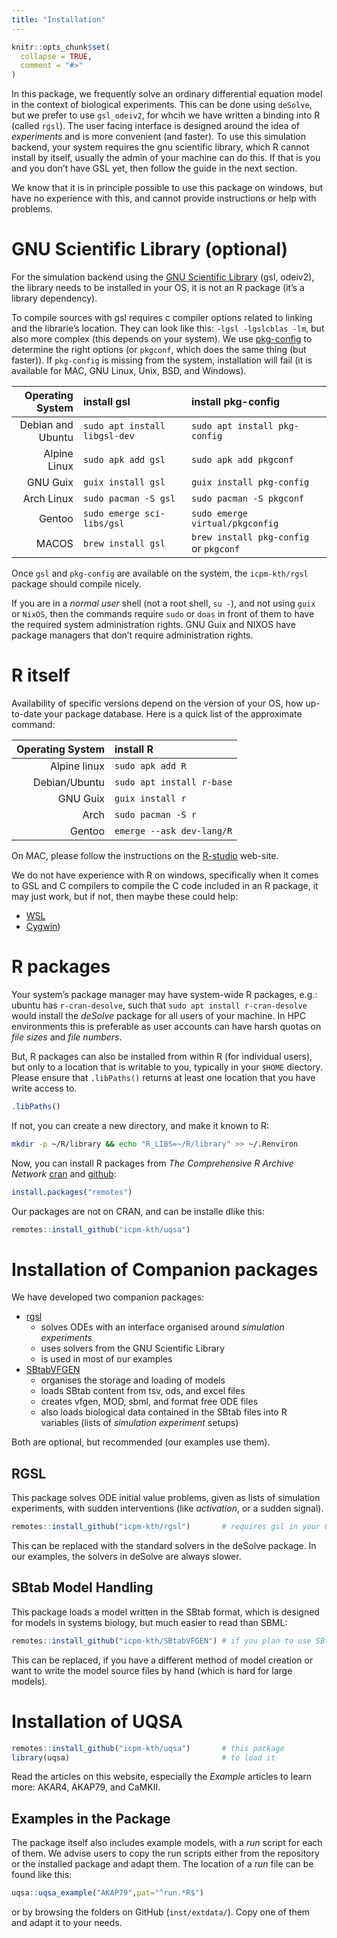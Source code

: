 ```yaml
---
title: "Installation"
---
```


```r
knitr::opts_chunk$set(
  collapse = TRUE,
  comment = "#>"
)
```

In this package, we frequently solve an ordinary differential equation
model in the context of biological experiments. This can be done using
`deSolve`, but we prefer to use `gsl_odeiv2`, for whcih we have
written a binding into R (called `rgsl`). The user facing interface is
designed around the idea of *experiments* and is more convenient (and
faster). To use this simulation backend, your system requires the gnu
scientific library, which R cannot install by itself, usually the
admin of your machine can do this. If that is you and you don't have
GSL yet, then follow the guide in the next section.

We know that it is in principle possible to use this package on
windows, but have no experience with this, and cannot provide
instructions or help with problems.

# GNU Scientific Library (optional)

For the simulation backend using the [GNU Scientific
Library](https://www.gnu.org/software/gsl/) (gsl, odeiv2), the library
needs to be installed in your OS, it is not an R package (it's a
library dependency).

To compile sources with gsl requires c compiler options related to
linking and the librarie's location. They can look like this: `-lgsl
-lgslcblas -lm`, but also more complex (this depends on your
system). We use
[pkg-config](https://www.freedesktop.org/wiki/Software/pkg-config/) to
determine the right options (or `pkgconf`, which does the same thing
(but faster)). If `pkg-config` is missing from the system,
installation will fail (it is available for MAC, GNU Linux, Unix, BSD,
and Windows).

|  Operating System | install gsl                   | install pkg-config                     |
|------------------:|:------------------------------|:---------------------------------------|
| Debian and Ubuntu | `sudo apt install libgsl-dev` | `sudo apt install pkg-config`          |
|      Alpine Linux | `sudo apk add gsl`            | `sudo apk add pkgconf`                 |
|          GNU Guix | `guix install gsl`            | `guix install pkg-config`              |
|        Arch Linux | `sudo pacman -S gsl`          | `sudo pacman -S pkgconf`               |
|            Gentoo | `sudo emerge sci-libs/gsl`    | `sudo emerge virtual/pkgconfig`        |
|             MACOS | `brew install gsl`            | `brew install pkg-config` or `pkgconf` |


Once `gsl` and `pkg-config` are available on the system, the
`icpm-kth/rgsl` package should compile nicely.

If you are in a *normal user* shell (not a root shell, `su -`), and not
using `guix` or `NixOS`, then the commands require `sudo` or `doas` in
front of them to have the required system administration rights. GNU
Guix and NIXOS have package managers that don't require administration
rights.

# R itself

Availability of specific versions depend on the version of your OS,
how up-to-date your package database. Here is a quick list of the
approximate command:

| Operating System | install R                 |
|-----------------:|:--------------------------|
|     Alpine linux | `sudo apk add R`          |
|    Debian/Ubuntu | `sudo apt install r-base` |
|         GNU Guix | `guix install r`          |
|             Arch | `sudo pacman -S r`        |
|           Gentoo | `emerge --ask dev-lang/R` |

On MAC, please follow the instructions on the
[R-studio](https://posit.co/download/rstudio-desktop/) web-site.

We do not have experience with R on windows, specifically when it
comes to GSL and C compilers to compile the C code included in an R
package, it may just work, but if not, then maybe these could help:

- [WSL](https://en.wikipedia.org/wiki/Windows_Subsystem_for_Linux)
- [Cygwin](https://en.wikipedia.org/wiki/Cygwin))



# R packages

Your system's package manager may have system-wide R packages, e.g.:
ubuntu has `r-cran-desolve`, such that `sudo apt install
r-cran-desolve` would install the *deSolve* package for all users of
your machine. In HPC environments this is preferable as user accounts
can have harsh quotas on *file sizes* and *file numbers*.

But, R packages can also be installed from within R (for individual
users), but only to a location that is writable to you, typically in your
`$HOME` diectory. Please ensure that `.libPaths()` returns at least
one location that you have write access to.

```r
.libPaths()
```

If not, you can create a new directory, and make it known to R:

```sh
mkdir -p ~/R/library && echo "R_LIBS=~/R/library" >> ~/.Renviron
```

Now, you can install R packages from *The Comprehensive R Archive Network* [cran](https://cran.r-project.org/) and [github](https://github.com/):

```r
install.packages("remotes")
```

Our packages are not on CRAN, and can be installe dlike this:

```r
remotes::install_github("icpm-kth/uqsa")
```

# Installation of Companion packages

We have developed two companion packages:

- [rgsl](icpm-kth/rgsl)
    - solves ODEs with an interface organised around *simulation experiments*
    - uses solvers from the GNU Scientific Library
    - is used in most of our examples
- [SBtabVFGEN](icpm-kth/SBtabVFGEN)
    - organises the storage and loading of models
    - loads SBtab content from tsv, ods, and excel files
    - creates vfgen, MOD, sbml, and format free ODE files
    - also loads biological data contained in the SBtab files into
      R variables (lists of *simulation experiment* setups)

Both are optional, but recommended (our examples use them).

## RGSL

This package solves ODE initial value problems, given as lists of
simulation experiments, with sudden interventions (like *activation*,
or a sudden signal).

```r
remotes::install_github("icpm-kth/rgsl")       # requires gsl in your OS, see above
```

This can be replaced with the standard solvers in the deSolve
package. In our examples, the solvers in deSolve are always slower.

## SBtab Model Handling

This package loads a model written in the SBtab format, which is
designed for models in systems biology, but much easier to read than
SBML:

```r
remotes::install_github("icpm-kth/SBtabVFGEN") # if you plan to use SBtab
```

This can be replaced, if you have a different method of model creation
or want to write the model source files by hand (which is hard for
large models).

# Installation of UQSA

```r
remotes::install_github("icpm-kth/uqsa")       # this package
library(uqsa)                                  # to load it
```

Read the articles on this website, especially the *Example* articles
to learn more: AKAR4, AKAP79, and CaMKII.

## Examples in the Package

The package itself also includes example models, with a *run* script
for each of them. We advise users to copy the run scripts either from
the repository or the installed package and adapt them. The location
of a *run* file can be found like this:

```r
uqsa::uqsa_example("AKAP79",pat="^run.*R$")
```

or by browsing the folders on GitHub (`inst/extdata/`). Copy one of
them and adapt it to your needs.

